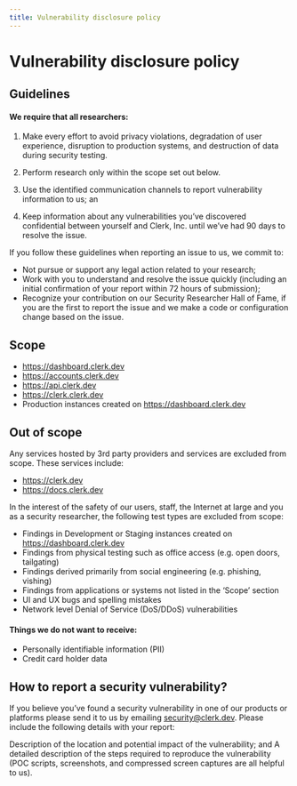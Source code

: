 ```yaml
---
title: Vulnerability disclosure policy
---
```


# Vulnerability disclosure policy


## Guidelines

#### We require that all researchers:

1. Make every effort to avoid privacy violations, degradation of user experience, disruption to production systems, and destruction of data during security testing.

2. Perform research only within the scope set out below.
3. Use the identified communication channels to report vulnerability information to us; an
4. Keep information about any vulnerabilities you’ve discovered confidential between yourself and Clerk, Inc. until we’ve had 90 days to resolve the issue.

If you follow these guidelines when reporting an issue to us, we commit to:

- Not pursue or support any legal action related to your research;
- Work with you to understand and resolve the issue quickly (including an initial confirmation of your report within 72 hours of submission);
- Recognize your contribution on our Security Researcher Hall of Fame, if you are the first to report the issue and we make a code or configuration change based on the issue.

## Scope
- https://dashboard.clerk.dev
- https://accounts.clerk.dev
- https://api.clerk.dev
- https://clerk.clerk.dev
- Production instances created on https://dashboard.clerk.dev

## Out of scope

Any services hosted by 3rd party providers and services are excluded from scope. These services include:

- https://clerk.dev
- https://docs.clerk.dev

In the interest of the safety of our users, staff, the Internet at large and you as a security researcher, the following test types are excluded from scope:

- Findings in Development or Staging instances created on https://dashboard.clerk.dev
- Findings from physical testing such as office access (e.g. open doors, tailgating)
- Findings derived primarily from social engineering (e.g. phishing, vishing)
- Findings from applications or systems not listed in the ‘Scope’ section
- UI and UX bugs and spelling mistakes
- Network level Denial of Service (DoS/DDoS) vulnerabilities

#### Things we do not want to receive:

- Personally identifiable information (PII)
- Credit card holder data

## How to report a security vulnerability?
If you believe you’ve found a security vulnerability in one of our products or platforms please send it to us by emailing security@clerk.dev. Please include the following details with your report:

Description of the location and potential impact of the vulnerability; and
A detailed description of the steps required to reproduce the vulnerability (POC scripts, screenshots, and compressed screen captures are all helpful to us).
